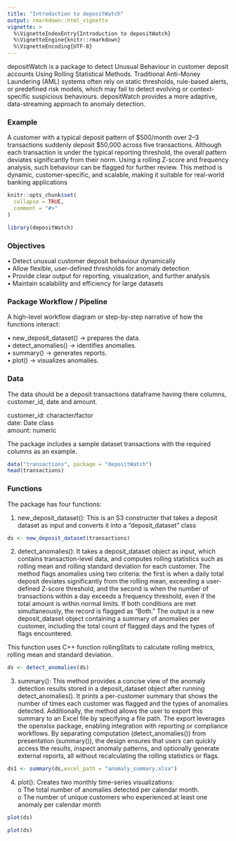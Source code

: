 ```yaml
---
title: "Introduction to depositWatch"
output: rmarkdown::html_vignette
vignette: >
  %\VignetteIndexEntry{Introduction to depositWatch}
  %\VignetteEngine{knitr::rmarkdown}
  %\VignetteEncoding{UTF-8}
---
```


depositWatch is a package to detect Unusual Behaviour in customer deposit accounts Using Rolling Statistical Methods. Traditional Anti-Money Laundering (AML) systems often rely on static thresholds, rule-based alerts, or predefined risk models, which may fail to detect evolving or context-specific suspicious behaviours. depositWatch provides a more adaptive, data-streaming approach to anomaly detection.

### Example
A customer with a typical deposit pattern of $500/month over 2–3 transactions suddenly deposit $50,000 across five transactions. Although each transaction is under the typical reporting threshold, the overall pattern deviates significantly from their norm. Using a rolling Z-score and frequency analysis, such behaviour can be flagged for further review.
This method is dynamic, customer-specific, and scalable, making it suitable for real-world banking applications


```r
knitr::opts_chunk$set(
  collapse = TRUE,
  comment = "#>"
)
```

```r
library(depositWatch)
```
### Objectives
•	Detect unusual customer deposit behaviour dynamically  
•	Allow flexible, user-defined thresholds for anomaly detection  
•	Provide clear output for reporting, visualization, and further analysis  
•	Maintain scalability and efficiency for large datasets


### Package Workflow / Pipeline
A high-level workflow diagram or step-by-step narrative of how the functions interact:

•	new_deposit_dataset() → prepares the data.  
•	detect_anomalies() → identifies anomalies.  
•	summary() → generates reports.  
•	plot() → visualizes anomalies.  


### Data
The data should be a deposit transactions dataframe having there columns, customer_id, date and amount. 

customer_id: character/factor  
date: Date class  
amount: numeric  

The package includes a sample dataset transactions with the required columns as an example.

```r
data("transactions", package = "depositWatch")
head(transactions)
```

### Functions
The package has four functions:

1. new_deposit_dataset(): This is an S3 constructer that takes a deposit dataset as input and converts it into a "deposit_dataset" class

```r
ds <- new_deposit_dataset(transactions)
```


2. detect_anomalies(): It takes a deposit_dataset object as input, which contains transaction-level data, and computes rolling statistics such as rolling mean and rolling standard deviation for each customer. The method flags anomalies using two criteria: the first is when a daily total deposit deviates significantly from the rolling mean, exceeding a user-defined Z-score threshold, and the second is when the number of transactions within a day exceeds a frequency threshold, even if the total amount is within normal limits. If both conditions are met simultaneously, the record is flagged as “Both.” The output is a new deposit_dataset object containing a summary of anomalies per customer, including the total count of flagged days and the types of flags encountered.

This function uses C++ function rollingStats to calculate rolling metrics, rolling mean and standard deviation.

```r
ds <- detect_anomalies(ds)
```

3. summary(): This method provides a concise view of the anomaly detection results stored in a deposit_dataset object after running detect_anomalies(). It prints a per-customer summary that shows the number of times each customer was flagged and the types of anomalies detected. Additionally, the method allows the user to export this summary to an Excel file by specifying a file path. The export leverages the openxlsx package, enabling integration with reporting or compliance workflows. By separating computation (detect_anomalies()) from presentation (summary()), the design ensures that users can quickly access the results, inspect anomaly patterns, and optionally generate external reports, all without recalculating the rolling statistics or flags.

```r
ds1 <- summary(ds,excel_path = "anomaly_summary.xlsx")
```

4. plot(): Creates two monthly time-series visualizations:  
o	The total number of anomalies detected per calendar month.  
o	The number of unique customers who experienced at least one anomaly per calendar month

```r
plot(ds)
```

```r
plot(ds)
```
